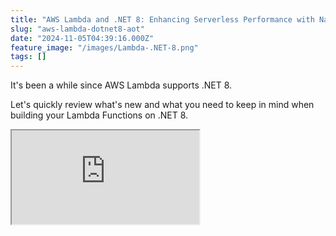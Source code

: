 ```yaml
---
title: "AWS Lambda and .NET 8: Enhancing Serverless Performance with Native AOT"
slug: "aws-lambda-dotnet8-aot"
date: "2024-11-05T04:39:16.000Z"
feature_image: "/images/Lambda-.NET-8.png"
tags: []
---
```


It's been a while since AWS Lambda supports .NET 8.

Let's quickly review what's new and what you need to keep in mind when building your Lambda Functions on .NET 8.

<iframe src="https://www.youtube.com/embed/fQHVctOp4sg?feature=oembed" />

If you are new to AWS Lambda, I highly recommend getting started here 👇

[

AWS Lambda For The .NET Developer

This blog post is a collection of other posts that covers various aspects of AWS Lambda and other services you can integrate with when building serverless applications on Lambda.

![](/images/logo-512x512.png)Rahul NathRahul Pulikkot Nath

![](/images/AWS-Lambda.png)

](__GHOST_URL__/blog/aws-lambda-dotnet-developer/)

Thanks to AWS for sponsoring this article in my [AWS Lambda Series.](__GHOST_URL__/blog/tag/lambda/)

What's New in AWS Lambda and .NET 8?
------------------------------------

Some of the key updates with AWS Lambda on .NET 8 are listed below.

You can find more details on them in the official documentation [here](https://aws.amazon.com/blogs/compute/introducing-the-net-8-runtime-for-aws-lambda/).

*   **Upgraded OS**  
    .NET 8 runtime is built on the minimal container image of Amazon Linux 2023 (AL2023). This makes it a smaller deployment footprint and also updated versions of common libraries such as glibc 2.34 and OpenSSL 3.  
    
*   **Performance**  
    Lambda has increased the default memory size in the blueprints and templates from 256 MB to 512 MB for improved performance with .NET 8.  
    
*   **Native AOT**  
    Allows .NET applications to be pre-compiled to a single binary removing the need for just-in-time (JIT) compilation, enabling native AOT enabled apps to start up faster.  
    

> _With Native AOT, Benchmarks show up to 86% improvement in cold start times by eliminating the JIT compilation_ in the blueprints and templates from 256 MB to 512 MB.

Building Your First .NET 8 AWS Lambda Function
----------------------------------------------

The [AWS Toolkit](__GHOST_URL__/blog/aws-lambda-net-core/#setting-up-first-project) has been updated to create .NET 8 Lambda functions, which makes it easy to create new projects.

It supports different blueprints that you can choose to create your Lambda function. Below is the sample code for an Empty Lambda Function, which generates a simple function that converts a string input to upper case.

    [assembly: LambdaSerializer(typeof(Amazon.Lambda.Serialization.SystemTextJson.DefaultLambdaJsonSerializer))]
    namespace hello_dotnet8_lambda;
    
    public class Function
    {
        public string FunctionHandler(string input, ILambdaContext context)
        {
            return input.ToUpper();
        }
    }

You can also use the [Mock Lambda test tool](__GHOST_URL__/blog/aws-lambda-net-core/#mock-lambda-test-tool) to run and test your functions locally.

AWS Lambda and Native AOT with .NET
-----------------------------------

The Toolkit now lists the Native AOT (.NET 8) blueprint type, to create a AOT supported Lambda Function.

![](/images/image.png)

AWS Lambda Function Native AOT project template in Visual Studio for .NET 8.

This sets up the Lambda Function to be compiled as Native AOT.

In this case, the Function code is slightly different, using the `LambdaBootstrapBuilder` class to bootstrap the lambda runtime.

The `FunctionHandler` is passed on to the bootstrap code and is executed at runtime.

    public class Function
    {
        private static async Task Main()
        {
            Func<string, ILambdaContext, string> handler = FunctionHandler;
            await LambdaBootstrapBuilder.Create(
                    handler, 
                    new SourceGeneratorLambdaJsonSerializer<LambdaFunctionJsonSerializerContext>())
                .Build()
                .RunAsync();
        }
    
        public static string FunctionHandler(string input, ILambdaContext context)
        {
            return input.ToUpper();
        }
    }

The `csproj` file also has some additional flags set up for Native AOT support. This sets up the Native AOT compile settings for the project file.

    <AWSProjectType>Lambda</AWSProjectType>
    <!-- Set build directory like publish to help Lambda tool find dependencies -->
    <CopyLocalLockFileAssemblies>true</CopyLocalLockFileAssemblies>
    <!-- Enable Native AOT for better cold start time -->
    <PublishAot>true</PublishAot>
    <!-- Strip debug symbols to reduce executable size -->
    <StripSymbols>true</StripSymbols>
    <!-- Trim only trimmable assemblies to reduce size -->
    <TrimMode>partial</TrimMode>
    

To compile Lambda function using the Native AOT feature, you need to have docker setup.

To use native AOT, your function code must be compiled in an environment with the same AL2023 operating system as the .NET 8 runtime. The .NET CLI commands in the following sections use Docker to develop and build Lambda functions in an AL2023 environment.

![](/images/image-1.png)

Publish Lambda Function using .NET 8 native AOT uses docker to generate the deployable packages.

When publishing from Visual Studio, you can see it using docker to compile the Lambda function.

### Performance Improvements with .NET 8 Lambda Functions

In AWS Lambda, the **Init Duration** represents the time taken to initialize the function's runtime environment, which occurs only during a **cold start**—when a new instance of the Lambda function is created

    REPORT RequestId: 5c7c1727-b828-414f-909f-0b6a7c3b1daa Duration: 34.35 ms Billed Duration: 35 ms Memory Size: 512 MB Max Memory Used: 32 MB Init Duration: 109.89 ms

In the example log, an Init Duration of **109.89 ms**, which is significantly lower than a Lambda Function that uses JIT compilation.

You can find the Lambda Init duration in [CloudWatch logs](__GHOST_URL__/blog/amazon-cloudwatch-logs-dotnet/), every time a new instance of the function is created. If that entry is missing, it means you are reusing a Lambda instance.

[

Why Should You Care About Lambda Lifecycle As A .NET Developer?

The Lambda Lifecycle affects the way we write out Function code. Learn some of the dos and don’ts when building Lambda Functions in .NET because of how Lambda initializes the Function classes.

![](/images/logo-512x512.png)Rahul NathRahul Pulikkot Nath

![](/images/Lambda-Lifecycle-2.png)

](__GHOST_URL__/blog/lambda-lifecycle-and-net/)